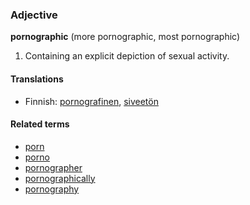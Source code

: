 ===Adjective===
'''pornographic''' (more pornographic, most pornographic)

#Containing an explicit depiction of sexual activity.

====Translations====
*Finnish: [[pornografinen]], [[siveetön]]

====Related terms====
*[[porn]]
*[[porno]]
*[[pornographer]]
*[[pornographically]]
*[[pornography]]